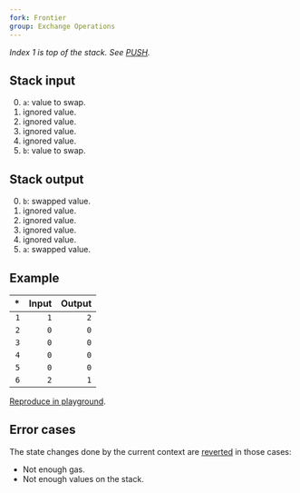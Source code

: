 ```yaml
---
fork: Frontier
group: Exchange Operations
---
```


_Index 1 is top of the stack. See [PUSH](/#60)._

## Stack input

0. `a`: value to swap.
1. ignored value.
2. ignored value.
3. ignored value.
4. ignored value.
5. `b`: value to swap.

## Stack output

0. `b`: swapped value.
1. ignored value.
2. ignored value.
3. ignored value.
4. ignored value.
5. `a`: swapped value.

## Example

|  \* | Input | Output |
| --: | ----: | -----: |
| `1` |   `1` |    `2` |
| `2` |   `0` |    `0` |
| `3` |   `0` |    `0` |
| `4` |   `0` |    `0` |
| `5` |   `0` |    `0` |
| `6` |   `2` |    `1` |

[Reproduce in playground](/playground?unit=Wei&codeType=Mnemonic&code='yet%20state~2xxxx~1zzywapzSWAP5'~zPUSH1%20z%5Cny%2F%2F%20Sx~0%01xyz~_).

## Error cases

The state changes done by the current context are [reverted](#FD) in those cases:

- Not enough gas.
- Not enough values on the stack.
